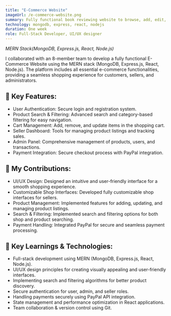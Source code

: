 ```yaml
---
title: "E-Commerce Website"
imageUrl: /e-commerce-website.png
summary: Fully functional book reviewing website to browse, add, edit, delete, and search for book reviews.
technology: mongodb, express, react, nodejs
duration: One week
role: Full-Stack Developer, UI/UX designer
---
```


_MERN Stack(MongoDB, Express.js, React, Node.js)_

I collaborated with an 8-member team to develop a fully functional E-Commerce Website using the MERN stack (MongoDB, Express.js, React, Node.js). The platform includes all essential e-commerce functionalities, providing a seamless shopping experience for customers, sellers, and administrators.

## 🛒 Key Features:

- User Authentication: Secure login and registration system.
- Product Search & Filtering: Advanced search and category-based filtering for easy navigation.
- Cart Management: Add, remove, and update items in the shopping cart.
- Seller Dashboard: Tools for managing product listings and tracking sales.
- Admin Panel: Comprehensive management of products, users, and transactions.
- Payment Integration: Secure checkout process with PayPal integration.

## 🎨 My Contributions:

- UI/UX Design: Designed an intuitive and user-friendly interface for a smooth shopping experience.
- Customizable Shop Interfaces: Developed fully customizable shop interfaces for sellers.
- Product Management: Implemented features for adding, updating, and managing product listings.
- Search & Filtering: Implemented search and filtering options for both shop and product searching.
- Payment Handling: Integrated PayPal for secure and seamless payment processing.

## 🧠 Key Learnings & Technologies:

- Full-stack development using MERN (MongoDB, Express.js, React, Node.js).
- UI/UX design principles for creating visually appealing and user-friendly interfaces.
- Implementing search and filtering algorithms for better product discovery.
- Secure authentication for user, admin, and seller roles.
- Handling payments securely using PayPal API integration.
- State management and performance optimization in React applications.
- Team collaboration & version control using Git.
